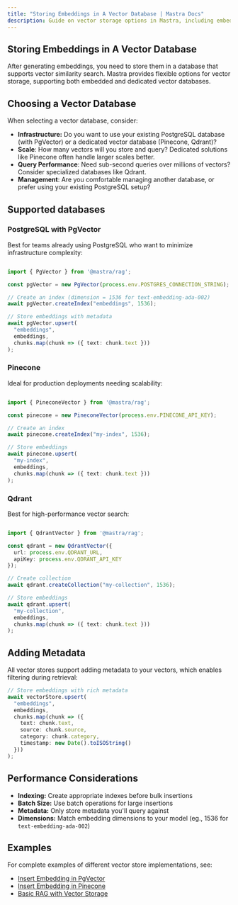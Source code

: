 ```yaml
---
title: "Storing Embeddings in A Vector Database | Mastra Docs"
description: Guide on vector storage options in Mastra, including embedded and dedicated vector databases for similarity search.
---
```


## Storing Embeddings in A Vector Database

After generating embeddings, you need to store them in a database that supports vector similarity search. Mastra provides flexible options for vector storage, supporting both embedded and dedicated vector databases.

## Choosing a Vector Database

When selecting a vector database, consider:

- **Infrastructure:** Do you want to use your existing PostgreSQL database (with PgVector) or a dedicated vector database (Pinecone, Qdrant)?
- **Scale**: How many vectors will you store and query? Dedicated solutions like Pinecone often handle larger scales better.
- **Query Performance**: Need sub-second queries over millions of vectors? Consider specialized databases like Qdrant.
- **Management**: Are you comfortable managing another database, or prefer using your existing PostgreSQL setup? 

## Supported databases

### PostgreSQL with PgVector 

Best for teams already using PostgreSQL who want to minimize infrastructure complexity: 

``` ts showLineNumbers copy

import { PgVector } from '@mastra/rag';

const pgVector = new PgVector(process.env.POSTGRES_CONNECTION_STRING);

// Create an index (dimension = 1536 for text-embedding-ada-002)
await pgVector.createIndex("embeddings", 1536);

// Store embeddings with metadata
await pgVector.upsert(
  "embeddings",
  embeddings,
  chunks.map(chunk => ({ text: chunk.text }))
);
``` 

### Pinecone

Ideal for production deployments needing scalability: 


``` ts showLineNumbers copy

import { PineconeVector } from '@mastra/rag';

const pinecone = new PineconeVector(process.env.PINECONE_API_KEY);

// Create an index
await pinecone.createIndex("my-index", 1536);

// Store embeddings
await pinecone.upsert(
  "my-index",
  embeddings,
  chunks.map(chunk => ({ text: chunk.text }))
);
```

### Qdrant

Best for high-performance vector search: 

``` ts showLineNumbers copy

import { QdrantVector } from '@mastra/rag';

const qdrant = new QdrantVector({
  url: process.env.QDRANT_URL,
  apiKey: process.env.QDRANT_API_KEY
});

// Create collection
await qdrant.createCollection("my-collection", 1536);

// Store embeddings
await qdrant.upsert(
  "my-collection",
  embeddings,
  chunks.map(chunk => ({ text: chunk.text }))
);
```

## Adding Metadata

All vector stores support adding metadata to your vectors, which enables filtering during retrieval:

``` ts showLineNumbers copy
// Store embeddings with rich metadata
await vectorStore.upsert(
  "embeddings",
  embeddings,
  chunks.map(chunk => ({
    text: chunk.text,
    source: chunk.source,
    category: chunk.category,
    timestamp: new Date().toISOString()
  }))
);
```

## Performance Considerations

- **Indexing:** Create appropriate indexes before bulk insertions 
- **Batch Size:** Use batch operations for large insertions
- **Metadata:** Only store metadata you'll query against
- **Dimensions:** Match embedding dimensions to your model (eg., 1536 for `text-embedding-ada-002`)

## Examples
For complete examples of different vector store implementations, see:

- [Insert Embedding in PgVector](../../examples/rag/insert-embedding-in-pgvector.mdx)
- [Insert Embedding in Pinecone](../../examples/rag/insert-embedding-in-pinecone.mdx)
- [Basic RAG with Vector Storage](../../examples/rag/basic-rag.mdx)
